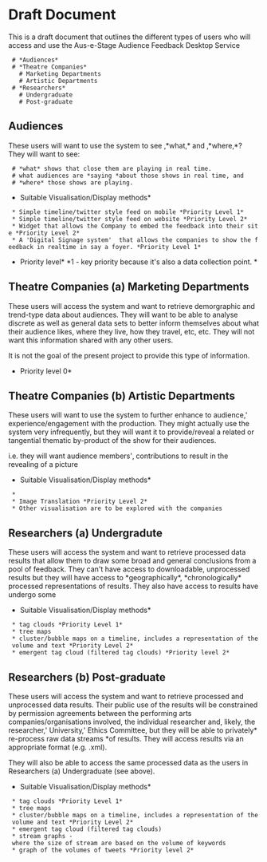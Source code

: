 =Draft Document=

This is a draft document that outlines the different types of users who will access and use the Aus-e-Stage Audience Feedback Desktop Service

  # *Audiences*
  # *Theatre Companies*
    # Marketing Departments
    # Artistic Departments
  # *Researchers*
    # Undergraduate
    # Post-graduate

== Audiences==

These users will want to use the system to see ‚*what‚* and ‚*where‚*? They will want to see:

  # *what* shows that close them are playing in real time. 
  # what audiences are *saying *about those shows in real time, and
  # *where* those shows are playing. 

*Suitable Visualisation/Display methods*
  * Simple timeline/twitter style feed on mobile *Priority Level 1*
  * Simple timeline/twitter style feed on website *Priority Level 2*
  * Widget that allows the Company to embed the feedback into their site *Priority Level 2*
  * A 'Digital Signage system'  that allows the companies to show the feedback in realtime in say a foyer. *Priority Level 1* 

*Priority level* *1 - key priority because it's also a data collection point. *

== Theatre Companies (a) Marketing Departments==

These users will access the system and want to retrieve demorgraphic and trend-type data about audiences. They will want to be able to analyse discrete as well as general data sets to better inform themselves about what their audience likes, where they live, how they travel, etc, etc. They will not want this information shared with any other users.

It is not the goal of the present project to provide this type of information.

*Priority level 0*

==Theatre Companies (b) Artistic Departments==

These users will want to use the system to further enhance to audience‚' experience/engagement with the production. They might actually use the system very infrequently, but they will want it to provide/reveal a related or tangential thematic by-product of the show for their audiences. 

i.e. they will want audience members'‚ contributions to result in the revealing of a picture

{{{These users will also want the same functionality as audiences (See Audiences)}}}

*Suitable Visualisation/Display methods*
  *   {{{These will be determined by the project partners with input from Mobile Service team members *Priority level 1*}}}
  * Image Translation *Priority Level 2*
  * Other visualisation are to be explored with the companies 

==Researchers (a) Undergradute==

These users will access the system and want to retrieve processed data results that allow them to draw some broad and general conclusions from a pool of feedback. They can't have access to downloadable, unprocessed results but they will have access to *geographically*, *chronologically* processed representations of results. They also have access to results have undergo some {{{semantic analysis, to extract keywords related to *emotion* or *geography* or *related performances*. }}}

*Suitable Visualisation/Display methods*

  * tag clouds *Priority Level 1*
  * tree maps 
  * cluster/bubble maps on a timeline, includes a representation of the volume and text *Priority Level 2*
  * emergent tag cloud (filtered tag clouds) *Priority level 2*

==Researchers (b) Post-graduate==

These users will access the system and want to retrieve processed and unprocessed data results. Their public use of the results will be constrained by permission agreements between the performing arts companies/organisations involved, the individual researcher and, likely, the researcher‚' University‚' Ethics Committee, but they will be able to privately* re-process raw data streams *of results. They will access results via an appropriate format (e.g. .xml).

They will also be able to access the same processed data as the users in Researchers (a) Undergraduate (see above). 

*Suitable Visualisation/Display methods*
  * tag clouds *Priority Level 1*
  * tree maps
  * cluster/bubble maps on a timeline, includes a representation of the volume and text *Priority Level 2*
  * emergent tag cloud (filtered tag clouds) 
  * stream graphs - where the size of stream are based on the volume of keywords
  * graph of the volumes of tweets *Priority level 2*
